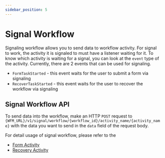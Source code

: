```yaml
---
sidebar_position: 5
---
```

# Signal Workflow

Signaling workflow allows you to send data to workflow activity. For signal to work, the activity it is signaled to must
have a listener waiting for it. To know which activity is waiting for a signal, you can look at the `event` type of 
the activity. Currently, there are 2 events that can be used for signaling.
- `FormTaskStarted` - this event waits for the user to submit a form via signaling
- `RecoverTaskStarted` - this event waits for the user to recover the workflow via signaling

## Signal Workflow API

To send data into the workflow, make an HTTP `POST` request to
`{WFM_URL}/v1/signal/workflow/{workflow_id}/activity_name/{activity_name}` with the data you want to send in the `data`
field of the request body.

For detail usage of signal workflow, please refer to the
- [Form Activity](/docs/modules/wfe/development/Frontend%20Developer%20Guide/6_form_activity.mdx)
- [Recovery Activity](/docs/modules/wfe/development/Frontend%20Developer%20Guide/7_switch_recovery.mdx)
